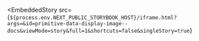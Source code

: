 
<EmbeddedStory
  src={`${process.env.NEXT_PUBLIC_STORYBOOK_HOST}/iframe.html?args=&id=primitive-data-display-image--docs&viewMode=story&full=1&shortcuts=false&singleStory=true`}
></EmbeddedStory>